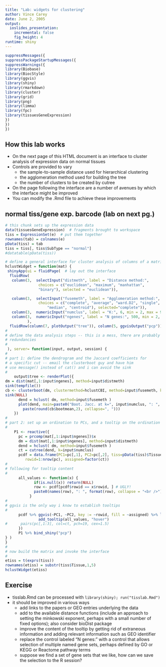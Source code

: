 ```yaml
---
title: "Lab: widgets for clustering"
author: Vince Carey
date: June 2, 2005
output: 
  ioslides_presentation:
    incremental: false
    fig_height: 4
runtime: shiny
---
```


```r
suppressMessages({
suppressPackageStartupMessages({
suppressWarnings({
library(Biobase)
library(BiocStyle)
library(ggvis)
library(shiny)
library(rmarkdown)
library(cluster)
library(grid)
library(png)
library(limma)
library(fpc)
library(tissuesGeneExpression)
})
})
})
```
## How this lab works

- On the next page of this HTML document is an interface to cluster analysis of expression data on normal tissues 
- Controls are provided to vary 
    - the sample-to-sample distance used for hierarchical clustering
    - the agglomeration method used for building the tree
    - the number of clusters to be created by cutree
- On the page following the interface are a number of avenues by which the interface might be improved
- You can modify the .Rmd file to achieve these improvements


## normal tiss/gene exp. barcode (lab on next pg.)

```r
# this chunk sets up the expression data
data(tissuesGeneExpression)  # fragments brought to workspace
tiss = ExpressionSet(e)  # put them together
rownames(tab) = colnames(e)
pData(tiss) = tab
tiss = tiss[, tiss$SubType == "normal"]
#datatable(pData(tiss))
```

```r
# define a general interface for cluster analysis of columns of a matrix
hclustWidget = function(mat) {
 shinyApp(ui = fluidPage(  # lay out the interface
  fluidRow(
   column(3,  selectInput("distmeth", label = "Distance method:",
               choices = c("euclidean", "maximum", "manhattan",
               "binary"), selected = "euclidean")),

   column(3,  selectInput("fusemeth", label = "Agglomeration method:",
               choices = c("complete", "average", "ward.D2", "single",
                   "median", "centroid"), selected="complete")),
   column(3,  numericInput("numclus", label = "K:", 6, min = 2, max = 9)),
   column(3,  numericInput("ngenes", label = "N genes:", 500, min = 2, max = 100000))
          ),
  fluidRow(column(7, plotOutput("tree")), column(5, ggvisOutput("pcp")))
#
# define the data analysis steps -- this is a mess, there are probably
# redundancies
#
 ), server= function(input, output, session) {
#
# part 1: define the dendrogram and the Jaccard coefficients for
# a specific cut -- email the clusterboot guy and have him
# use message() instead of cat() and i can avoid the sink
#
    output$tree <- renderPlot({
dm = dist(mat[,1:input$ngenes], method=input$distmeth)
sink(tempfile())
cb <- clusterboot(dm, clustermethod=hclustCBI, method=input$fusemeth, k=input$numclus, showplots=FALSE, scaling=FALSE)
sink(NULL)
      dend = hclust( dm, method=input$fusemeth )
      plot(dend, main=paste0("Boot. Jacc. at k=", input$numclus, ": ",
        paste(round(cb$bootmean,2), collapse=", ")))
    })
#
# part 2: set up an ordination to PCs, and a tooltip on the ordination
#
    P1 <- reactive({
      pc = prcomp(mat[,1:input$ngenes])$x
      dm = dist(mat[,1:input$ngenes], method=input$distmeth)
      dend = hclust( dm, method=input$fusemeth )
      ct = cutree(dend, k=input$numclus)
      pcdf = data.frame(PC1=pc[,1], PC2=pc[,2], tiss=pData(tiss)$Tissue,
         rowid=1:nrow(pc), assigned=factor(ct))
#
# following for tooltip content
#
      all_values <- function(x) {
             if(is.null(x)) return(NULL)
             row <- pcdf[pcdf$rowid == x$rowid, ] # UGLY!
             paste0(names(row), ": ", format(row), collapse = "<br />")
           }
#
# ggvis is the only way i know to establish tooltips
#
      pcdf %>% ggvis(~PC1, ~PC2, key := ~rowid, fill = ~assigned) %>% layer_points() %>%
               add_tooltip(all_values, "hover") 
#      pairs(pc[,1:3], col=ct, pch=19, cex=1.5)
      }) 
      P1 %>% bind_shiny("pcp")
} )
}
#
# now build the matrix and invoke the interface
#
etiss = t(exprs(tiss))
rownames(etiss) = substr(tiss$Tissue,1,5)
hclustWidget(etiss)
```

## Exercise

- tisslab.Rmd can be processed with `library(shiny); run("tisslab.Rmd")`
- it should be improved in various ways
    - add links to the papers or GEO entries underlying the data
    - add to the available distance functions (include an approach to
setting the minkowski exponent, perhaps with a small number of fixed options);
also consider bioDist package
    - improve the content of the tooltip by getting rid of extraneous information and adding relevant information such as GEO identifier
    - replace the control labeled "N genes:" with a control that allows
selection of multiple named gene sets, perhaps defined by GO or KEGG or Reactome pathway terms 
    - suppose we find a set of gene sets that we like, how can we save the selection to the R session?
